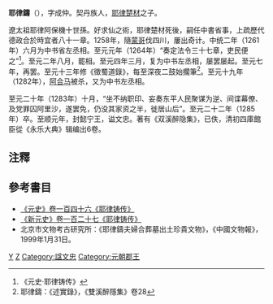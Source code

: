 '''耶律鑄'''（{{bd|1221年||1285年|catIdx=Y}}），字成仲。契丹族人，[[耶律楚材|耶律楚材]]之子。

遼太祖耶律阿保機十世孫。好求仙之術，耶律楚材死後，嗣任中書省事，上疏歷代德政合於時宜者八十一章。1258年，隨[[蒙哥|蒙哥]]伐四川，屢出奇计。中统二年（1261年）六月为中书省左丞相。至元元年（1264年）“奏定法令三十七章，吏民便之”<ref>《元史·耶律铸传》</ref>。至元二年八月，罷相。至元四年三月，复为中书左丞相，屡罢屡起。至元七年，再罢。至元十三年修《徵蜀道錄》，每至深夜二鼓始擱筆<ref>耶律鑄：《述實錄》，《雙溪醉隱集》卷28</ref>。至元十九年（1282年），[[阿合马|阿合马]]被杀，又为中书左丞相。

至元二十年（1283年）十月，“坐不纳职印、妄奏东平人民聚谋为逆、间谍幕僚、及党罪囚阿里沙，遂罢免，仍没其家资之半，徙居山后”。至元二十二年（1285年）卒。至顺元年，封懿宁王，谥文忠。著有《双溪醉隐集》，已佚，清初四庫館臣從《永乐大典》辑编出6卷。

==注釋==
<div class="references-small">
<references />
</div>

==參考書目==
{{wikisource author}}
{{wikisource|䨇溪醉隠集 (四庫全書本)}}
* [http://www.guoxue.com/shibu/24shi/yuanshi/yuas_146.htm 《元史》卷一百四十六《耶律铸传》] {{Wayback|url=http://www.guoxue.com/shibu/24shi/yuanshi/yuas_146.htm |date=20210422172627 }}
* [http://www.guoxue123.com/shibu/0101/00xys/126.htm 《新元史》卷一百二十七《耶律铸传》] {{Wayback|url=http://www.guoxue123.com/shibu/0101/00xys/126.htm |date=20210313095048 }}
* 北京市文物考古研究所：《耶律鑄夫婦合葬墓出土珍貴文物》，《中國文物報》，1999年1月31日。

[[Category:元朝左丞相|Y]]
[[Category:耶律氏|Z]]
[[Category:諡文忠|Category:諡文忠]]
[[Category:元朝郡王|Category:元朝郡王]]